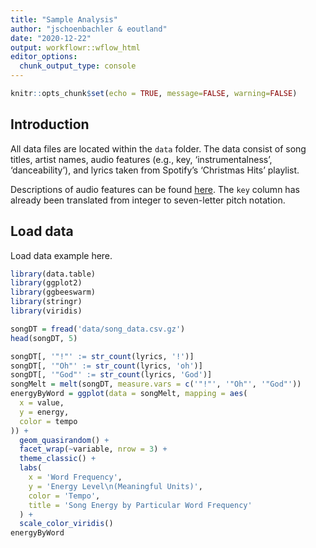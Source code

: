 ```yaml
---
title: "Sample Analysis"
author: "jschoenbachler & eoutland"
date: "2020-12-22"
output: workflowr::wflow_html
editor_options:
  chunk_output_type: console
---
```

```r
knitr::opts_chunk$set(echo = TRUE, message=FALSE, warning=FALSE)
```

## Introduction

All data files are located within the `data` folder. The data consist of song titles,
artist names, audio features (e.g., key, 'instrumentalness', 'danceability'), 
and lyrics taken from Spotify's 'Christmas Hits' playlist.

Descriptions of audio features can be found [here](https://developer.spotify.com/documentation/web-api/reference/tracks/get-several-audio-features/).
The `key` column has already been translated from integer to seven-letter pitch notation.

## Load data

Load data example here.

```r
library(data.table)
library(ggplot2)
library(ggbeeswarm)
library(stringr)
library(viridis)
```


```r
songDT = fread('data/song_data.csv.gz')
head(songDT, 5)
```

```r
songDT[, '"!"' := str_count(lyrics, '!')]
songDT[, '"Oh"' := str_count(lyrics, 'oh')]
songDT[, '"God"' := str_count(lyrics, 'God')]
songMelt = melt(songDT, measure.vars = c('"!"', '"Oh"', '"God"'))
energyByWord = ggplot(data = songMelt, mapping = aes(
  x = value,
  y = energy,
  color = tempo
)) + 
  geom_quasirandom() +
  facet_wrap(~variable, nrow = 3) +
  theme_classic() +
  labs(
    x = 'Word Frequency',
    y = 'Energy Level\n(Meaningful Units)',
    color = 'Tempo',
    title = 'Song Energy by Particular Word Frequency'
  ) +
  scale_color_viridis()
energyByWord
```
<!-- ## Use word count function -->

<!-- Pass in the data.table to the function and it will return back a data table with each song name, id, word, and count. You can also pass a list of words to exclude `wordExclude` that will exclude those words from the list. -->

<!-- ```{r use word count} -->
<!-- source('code/get_lyric_word_count.R') -->
<!-- lyricDT = getLyricWordCount(songDT) -->
<!-- head(lyricDT, 15) -->
<!-- head(getLyricWordCount(songDT, c('merry', 'holidays')), 15) -->
<!-- ``` -->

<!-- ## Sample analyses of danceable words -->

<!-- We can merge the tables and then figure out which words are the most "danceable" based on a column that comes from spotify. -->

<!-- ```{r analyze dance words} -->
<!-- songDT = merge(songDT, lyricDT, by = c('track_id', 'track_name')) -->
<!-- songDT = songDT[, word_danceability := ((count / word_total) * danceability)] -->
<!-- setorder(songDT, -word_danceability) -->
<!-- cols = c('track_name', 'danceability', 'word_total', 'word', 'count', 'word_danceability') -->
<!-- head(songDT[, ..cols], 20) -->
<!-- ``` -->

<!-- ## Sample analysis of song key frequencies -->

<!-- The plot below shows the frequencies of the keys represented in pop songs from Spotify's 'Christmas Hits' playlist. -->

<!-- ```{r} -->

<!-- songDT = fread('data/song_data.csv.gz') -->

<!-- theme_set(theme_bw()) -->

<!-- #labeller to convert binary mode to major/minor -->
<!-- modeLabels = c('Minor', 'Major') -->
<!-- names(modeLabels) = c(0, 1) -->

<!-- ggplot(data = songDT[genre %like% 'pop']) + -->
<!--   geom_bar(aes(x = as.factor(key))) + -->
<!--   facet_grid(~mode, labeller =  as_labeller(modeLabels)) + -->

<!--   ggtitle('Frequencies of pop song keys') + -->
<!--   xlab('Key') -->

<!-- ``` -->

